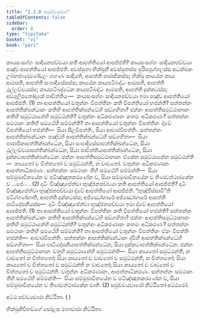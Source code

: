 ```yaml
---
title: "2.2.8 සමුච්චයවාර"
tableOfContents: false
sidebar:
  order: 8
type: "tipitaka"
basket: "vi"
book: "pari"
---
```



<DynamicBreadcrumb />

<Division number="256" book="pari">

<Paragraph number="1070" book="pari">
කායසංසග්ගං සාදියනපච්චයා කති ආපත්තියෝ ආපජ්ජති? කායසංසග්ගං සාදියනපච්චයා පඤ්ච ආපත්තියෝ ආපජ්ජති. අවස්සුතා භික්ඛුනී අවස්සුතස්ස පුරිසපුග්ගලස්ස අධක්ඛකං උබ්භජාණුමණ්ඩලං ගහණං සාදියති, ආපත්ති පාරාජිකස්ස; භික්ඛු කායේන කායං ආමසති, ආපත්ති සංඝාදිසේසස්ස; කායේන කායපටිබද්ධං ආමසති, ආපත්ති ථුල්ලච්චයස්ස; කායපටිබද්ධේන කායපටිබද්ධං ආමසති, ආපත්ති දුක්කටස්ස; අඞ්ගුලිපතෝදකේ පාචිත්තියං—  කායසංසග්ගං සාදියනපච්චයා ඉමා පඤ්ච ආපත්තියෝ ආපජ්ජති. (1)
</Paragraph>

<Paragraph number="1071" book="pari">
තා ආපත්තියෝ චතුන්නං විපත්තීනං කති විපත්තියෝ භජන්ති? සත්තන්නං ආපත්තික්ඛන්ධානං කතිහි ආපත්තික්ඛන්ධේහි සඞ්ගහිතා? ඡන්නං ආපත්තිසමුට්ඨානානං කතිහි සමුට්ඨානේහි සමුට්ඨන්ති? චතුන්නං අධිකරණානං කතමං අධිකරණං? සත්තන්නං සමථානං කතිහි සමථේහි සම්මන්ති? තා ආපත්තියෝ චතුන්නං විපත්තීනං ද්වේ විපත්තියෝ භජන්ති—  සියා සීලවිපත්තිං, සියා ආචාරවිපත්තිං. සත්තන්නං ආපත්තික්ඛන්ධානං පඤ්චහි ආපත්තික්ඛන්ධේහි සඞ්ගහිතා—  සියා පාරාජිකාපත්තික්ඛන්ධේන, සියා සංඝාදිසේසාපත්තික්ඛන්ධේන, සියා ථුල්ලච්චයාපත්තික්ඛන්ධේන, සියා පාචිත්තියාපත්තික්ඛන්ධේන, සියා දුක්කටාපත්තික්ඛන්ධේන. ඡන්නං ආපත්තිසමුට්ඨානානං ඒකේන සමුට්ඨානේන සමුට්ඨන්ති—  කායතෝ ච චිත්තතෝ ච සමුට්ඨන්ති, න වාචතෝ. චතුන්නං අධිකරණානං ආපත්තාධිකරණං. සත්තන්නං සමථානං තීහි සමථේහි සම්මන්ති—  සියා සම්මුඛාවිනයේන ච පටිඤ්ඤාතකරණේන ච, සියා සම්මුඛාවිනයේන ච තිණවත්ථාරකේන ච …පේ… . (2)
</Paragraph>

<Paragraph number="1072" book="pari">
දධිං විඤ්ඤාපේත්වා භුඤ්ජනපච්චයා කති ආපත්තියෝ ආපජ්ජති? දධිං විඤ්ඤාපේත්වා භුඤ්ජනපච්චයා ද්වේ ආපත්තියෝ ආපජ්ජති. “භුඤ්ජිස්සාමී”ති පටිග්ගණ්හාති, ආපත්ති දුක්කටස්ස; අජ්ඣෝහාරේ අජ්ඣෝහාරේ ආපත්ති පාටිදේසනීයස්ස—  දධිං විඤ්ඤාපේත්වා භුඤ්ජනපච්චයා ඉමා ද්වේ ආපත්තියෝ ආපජ්ජති. (1)
</Paragraph>

<Paragraph number="1073" book="pari">
තා ආපත්තියෝ චතුන්නං විපත්තීනං කති විපත්තියෝ භජන්ති? සත්තන්නං ආපත්තික්ඛන්ධානං කතිහි ආපත්තික්ඛන්ධේහි සඞ්ගහිතා? ඡන්නං ආපත්තිසමුට්ඨානානං කතිහි සමුට්ඨානේහි සමුට්ඨන්ති? චතුන්නං අධිකරණානං කතමං අධිකරණං? සත්තන්නං සමථානං කතිහි සමථේහි සම්මන්ති? තා ආපත්තියෝ චතුන්නං විපත්තීනං ඒකං විපත්තිං භජන්ති—  ආචාරවිපත්තිං. සත්තන්නං ආපත්තික්ඛන්ධානං ද්වීහි ආපත්තික්ඛන්ධේහි සඞ්ගහිතා—  සියා පාටිදේසනීයාපත්තික්ඛන්ධේන, සියා දුක්කටාපත්තික්ඛන්ධේන. ඡන්නං ආපත්තිසමුට්ඨානානං චතූහි සමුට්ඨානේහි සමුට්ඨන්ති—  සියා කායතෝ සමුට්ඨන්ති, න වාචතෝ න චිත්තතෝ; සියා කායතෝ ච වාචතෝ ච සමුට්ඨන්ති, න චිත්තතෝ; සියා කායතෝ ච චිත්තතෝ ච සමුට්ඨන්ති න වාචතෝ; සියා කායතෝ ච වාචතෝ ච චිත්තතෝ ච සමුට්ඨන්ති. චතුන්නං අධිකරණානං, ආපත්තාධිකරණං. සත්තන්නං සමථානං තීහි සමථේහි සම්මන්ති—  සියා සම්මුඛාවිනයේන ච පටිඤ්ඤාතකරණේන ච, සියා සම්මුඛාවිනයේන ච තිණවත්ථාරකේන චාති. (2)

</Paragraph>
</Division>

<Paragraph number="1074" type="center" book="pari">
සමුච්චයවාරෝ නිට්ඨිතෝ අට්ඨමෝ.

  
අට්ඨ පච්චයවාරා නිට්ඨිතා. ( )



</Paragraph>

<Paragraph number="1075" type="center" book="pari">
භික්ඛුනිවිභඞ්ගේ සෝළස මහාවාරා නිට්ඨිතා.
</Paragraph>